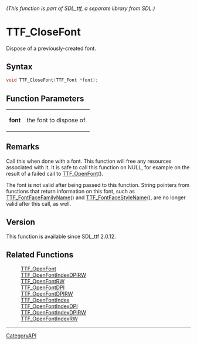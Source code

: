 ====== (This function is part of SDL_ttf, a separate library from SDL.) ======
= TTF_CloseFont =

Dispose of a previously-created font.

== Syntax ==

<syntaxhighlight lang='c'>
void TTF_CloseFont(TTF_Font *font);
</syntaxhighlight>

== Function Parameters ==

{|
|'''font'''
|the font to dispose of.
|}

== Remarks ==

Call this when done with a font. This function will free any resources
associated with it. It is safe to call this function on NULL, for example
on the result of a failed call to [[TTF_OpenFont]]().

The font is not valid after being passed to this function. String pointers
from functions that return information on this font, such as
[[TTF_FontFaceFamilyName]]() and [[TTF_FontFaceStyleName]](), are no longer
valid after this call, as well.

== Version ==

This function is available since SDL_ttf 2.0.12.

== Related Functions ==

:[[TTF_OpenFont]]
:[[TTF_OpenFontIndexDPIRW]]
:[[TTF_OpenFontRW]]
:[[TTF_OpenFontDPI]]
:[[TTF_OpenFontDPIRW]]
:[[TTF_OpenFontIndex]]
:[[TTF_OpenFontIndexDPI]]
:[[TTF_OpenFontIndexDPIRW]]
:[[TTF_OpenFontIndexRW]]

----
[[CategoryAPI]]



